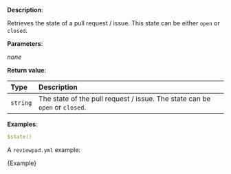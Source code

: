 
**Description**:

Retrieves the state of a pull request / issue.
This state can be either `open` or `closed`.

**Parameters**:

_none_

**Return value**:

| Type     | Description                                                                 |
| :------- | :-------------------------------------------------------------------------- |
| `string` | The state of the pull request / issue. The state can be `open` or `closed`. |

**Examples**:

```yml
$state()
```

A `reviewpad.yml` example:

<CodeBlock language="yml" title="reviewpad.yml">{Example}</CodeBlock>
